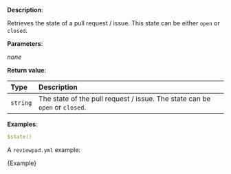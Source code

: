 
**Description**:

Retrieves the state of a pull request / issue.
This state can be either `open` or `closed`.

**Parameters**:

_none_

**Return value**:

| Type     | Description                                                                 |
| :------- | :-------------------------------------------------------------------------- |
| `string` | The state of the pull request / issue. The state can be `open` or `closed`. |

**Examples**:

```yml
$state()
```

A `reviewpad.yml` example:

<CodeBlock language="yml" title="reviewpad.yml">{Example}</CodeBlock>
